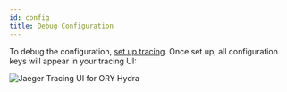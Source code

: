 ```yaml
---
id: config
title: Debug Configuration
---
```


To debug the configuration, [set up tracing](../guides/tracing.mdx). Once set
up, all configuration keys will appear in your tracing UI:

![Jaeger Tracing UI for ORY Hydra](../images/tracing-config.png)
